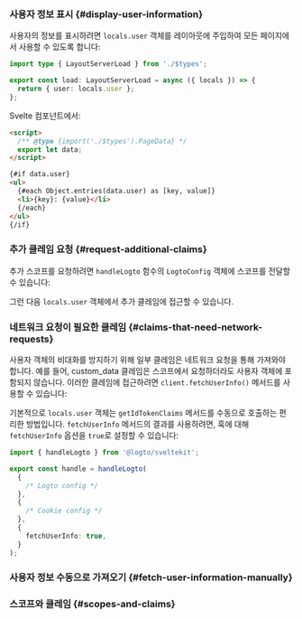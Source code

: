 

### 사용자 정보 표시 \{#display-user-information}

사용자의 정보를 표시하려면 `locals.user` 객체를 레이아웃에 주입하여 모든 페이지에서 사용할 수 있도록 합니다:

```ts title="+layout.server.ts"
import type { LayoutServerLoad } from './$types';

export const load: LayoutServerLoad = async ({ locals }) => {
  return { user: locals.user };
};
```

Svelte 컴포넌트에서:

```html title="+page.svelte"
<script>
  /** @type {import('./$types').PageData} */
  export let data;
</script>

{#if data.user}
<ul>
  {#each Object.entries(data.user) as [key, value]}
  <li>{key}: {value}</li>
  {/each}
</ul>
{/if}
```

### 추가 클레임 요청 \{#request-additional-claims}

<FindUserInfoMissing method="locals.user" />
<ScopesAndClaimsIntroduction />

추가 스코프를 요청하려면 `handleLogto` 함수의 `LogtoConfig` 객체에 스코프를 전달할 수 있습니다:

<ScopesAndClaimsCode />

그런 다음 `locals.user` 객체에서 추가 클레임에 접근할 수 있습니다.

### 네트워크 요청이 필요한 클레임 \{#claims-that-need-network-requests}

사용자 객체의 비대화를 방지하기 위해 일부 클레임은 네트워크 요청을 통해 가져와야 합니다. 예를 들어, custom_data 클레임은 스코프에서 요청하더라도 사용자 객체에 포함되지 않습니다. 이러한 클레임에 접근하려면 `client.fetchUserInfo()` 메서드를 사용할 수 있습니다:

기본적으로 `locals.user` 객체는 `getIdTokenClaims` 메서드를 수동으로 호출하는 편리한 방법입니다. `fetchUserInfo` 메서드의 결과를 사용하려면, 훅에 대해 `fetchUserInfo` 옵션을 `true`로 설정할 수 있습니다:

```ts title="hooks.server.ts"
import { handleLogto } from '@logto/sveltekit';

export const handle = handleLogto(
  {
    /* Logto config */
  },
  {
    /* Cookie config */
  },
  {
    fetchUserInfo: true,
  }
);
```

### 사용자 정보 수동으로 가져오기 \{#fetch-user-information-manually}

<GetUserInfoApis
  getIdTokenClaimsApi="locals.logtoClient.getIdTokenClaims()"
  fetchUserInfoApi="locals.logtoClient.fetchUserInfo()"
/>

### 스코프와 클레임 \{#scopes-and-claims}

<ScopesAndClaims />
